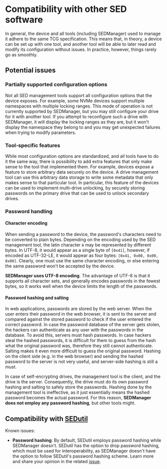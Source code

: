 # Compatibility with other SED software

In general, the device and all tools (including SEDManager) used to manage it adhere to the same TCG specification. This means that, in theory, a device can be set up with one tool, and another tool will be able to later read and modify its configuration without issues. In practice, however, things rarely go as smoothly.

## Potential issues

### Partially supported configuration options

Not all SED management tools support all configuration options that the device exposes. For example, some NVMe devices support multiple namespaces with multiple locking ranges. This mode of operation is not currently supported by SEDManager, but you may still configure your drive for it with another tool. If you attempt to reconfigure such a drive with SEDManager, it will display the locking ranges as they are, but it won't display the namespace they belong to and you may get unexpected failures when trying to modify parameters.

### Tool-specific features

While most configuration options are standardized, and all tools have to do it the same way, there is possibility to add extra features that only make sense to the tool that implemented them. For example, devices expose a feature to store arbitrary data securely on the device. A drive management tool can use this arbitrary data storage to write some metadata that only makes sense to that particular tool. In particular, this feature of the devices can be used to implement multi-drive unlocking, by securely storing passwords on the primary drive that can be used to unlock secondary drives.

### Password handling

#### Character encoding

When sending a password to the device, the password's characters need to be converted to plain bytes. Depending on the encoding used by the SED management tool, the latin character `A` may be represented by different bytes. In UTF-8, it would appear as a single byte of `[0x41]`, however, if encoded as UTF-32-LE, it would appear as four bytes: `[0x41, 0x00, 0x00, 0x00]`. Clearly, one must use the same character encoding, or else entering the same password won't be accepted by the device. 

**SEDManager uses UTF-8 encoding**. The advantage of UTF-8 is that it supports all character sets, and generally encodes passwords in the fewest bytes, so it works well when the device limits the length of the passwords.

#### Password hashing and salting

In web applications, passwords are stored by the web server. When the user enters their password in the web browser, it is sent to the server and compared against the stored password to check if the user entered the correct password. In case the password database of the server gets stolen, the hackers can authenticate as any user with the passwords in the database. To avoid this, servers must hash passwords. In case hackers steal the hashed passwords, it is difficult for them to guess from the hash what the original password was, therefore they still cannot authenticate. Salting makes it even more difficult to guess the original password. Hashing on the client side (e.g. in the web browser) and sending the hashed password to the server is not very useful, and server-side hashing is still a must.

In case of self-encrypting drives, the management tool is the client, and the drive is the server. Consequently, the drive must do its own password hashing and salting to safely store the passwords. Hashing done by the management tool is ineffective, as it just essentially means the hashed password becomes the actual password. For this reason, **SEDManager does not employ any password hashing**, but other tools might.

## Compatibility with [SEDutil](https://github.com/Drive-Trust-Alliance/sedutil)

Known issues:
- **Password hashing**: By default, SEDutil employs password hashing while SEDManager doesn't. SEDutil has the option to drop password hashing, which must be used for interoperability, as SEDManager doesn't have the option to follow SEDutil's password hashing scheme. Learn more and share your opinion in the related [issue](https://github.com/petiaccja/sed-manager-rs/issues/24).